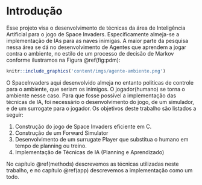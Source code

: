 # Introdução {#intro}
Esse projeto visa o desenvolvimento de técnicas da área de Inteligência Artificial para o jogo de Space Invaders. Especificamente almeja-se a implementação de IAs para as naves inimigas. A maior parte da pesquisa nessa área se dá no desenvolvimento de Agentes que aprendem a jogar contra o ambiente, no estilo de um processo de decisão de Markov conforme ilustramos na Figura \@ref(fig:pdm):


```r
knitr::include_graphics('content/imgs/agente-ambiente.png')
```

O SpaceInvaders aqui desenvolvido almeja no entanto politicas de controle para o ambiente, que seriam os inimigos. O jogador(humano) se torna o ambiente nesse caso. Para que fosse possível a implementação das técnicas de IA, foi necessário o desenvolvimento do jogo, de um simulador, e de um surrogate para o jogador. 
Os objetivos deste trabalho são listados a seguir:

1. Construção do jogo de Space Invaders eficiente em C.
2. Construção de um Forward Simulator
3. Desenvolvimento de um surrugate Player que substitua o humano em tempo de planning ou treino.
4. Implementação de Técnicas de IA (Planning e Aprendizado)


No capítulo \@ref(methods) descrevemos as técnicas utilizadas neste trabalho, e no capítulo \@ref(app) descrevemos a implementação como um todo.

